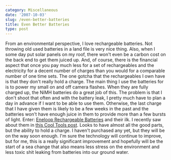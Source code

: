 ```yaml
---
category: Miscellaneous
date: '2007-10-03'
slug: /even-better-batteries
title: Even Better Batteries
type: post
---
```



From an environmental perspective, I love rechargeable batteries.
Not throwing old used batteries in a land file is very nice thing.
Also, when I some day put solar panels on my roof, there won't even
be a carbon cost on the back end to get them juiced up. And, of
course, there is the financial aspect that once you pay much less
for a set of rechargeables and the electricity for a decent number
of charges than you would for a comparable number of one time sets.
The one gotcha that the rechargeables I own have is that they don't
really hold a charge. The main thing I use the batteries for is to
power my small on and off camera flashes. When they are fully
charged up, the NiMH batteries do a great job of this. The problem
is that I don't shoot that often and with the battery leak, I
pretty much have to plan a day in advance if I want to be able to
use them. Otherwise, the last charge that I have given them is
likely to be a few weeks in the past and the batteries won't have
enough juice in them to provide more than a few bursts of light.
Enter: [Eneloop Rechargeable Batteries](http://www.eneloop.info/)
and their ilk. I recently saw about them in
[this Cool Tools post](http://www.kk.org/cooltools/archives/001921.php).
Looks to have almost all the good parts, but the ability to hold a
charge. I haven't purchased any yet, but they will be on the way
soon enough. I'm sure the technology will continue to improve, but
for me, this is a really significant improvement and hopefully will
be the start of a sea change that also means less stress on the
environment and less toxic shit leaking from batteries into our
ground water.